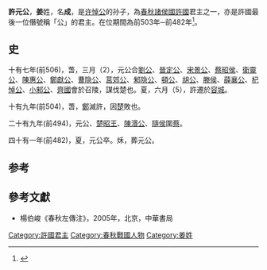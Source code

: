 '''許元公'''{{BD||？|前482年|catIdx=X許元公}}，'''姜'''姓，名'''成'''，是[[许悼公|许悼公]]的孙子，為[[春秋时期|春秋]][[諸侯國|諸侯國]][[許國|許國]]君主之一，亦是許國最後一位僭號稱「公」的君主。在位期間為前503年─前482年<ref>{{Cite book|title=周代淮河上游诸侯国研究|last=金荣权著|first=|publisher=郑州：河南大学出版社|year=2012.07|isbn=978-7-5649-0686-3|location=|pages=107}}</ref>。

==史==
十有七年(前506)，萅，三月（2），元公合[[劉公|劉公]]、[[晉定公|晉定公]]、[[宋景公|宋景公]]、[[蔡昭侯|蔡昭侯]]、[[衛靈公|衛靈公]]、[[陳惠公|陳惠公]]、[[鄭獻公|鄭獻公]]、[[曹隐公|曹隐公]]、[[莒郊公|莒郊公]]、[[邾隐公|邾隐公]]、[[顿国|頓公]]、[[胡公|胡公]]、[[滕顷公|滕侯]]、[[薛襄公|薛襄公]]、[[杞悼公|杞悼公]]、[[小邾惠公|小邾公]]、[[齊國|齊國]]會於召陵，謀伐楚也。夏，六月（5），許遷於[[容城|容城]]。

十有九年(前504)，萅，[[鄭|鄭]]滅許，因[[楚|楚]]敗也。

二十有九年(前494)，元公、[[楚昭王|楚昭王]]、[[陳湣公|陳湣公]]、[[随国|隨侯]]圍[[蔡|蔡]]。

四十有一年(前482)，夏，元公卒。秌，葬元公。

==参考==
{{reflist}}
==參考文獻==
*楊伯峻《春秋左傳注》，2005年，北京，中華書局

{{start box}}
{{s-before|[[许男斯|许男斯]]}}
{{s-title|[[春秋时期|春秋]][[許國|許國]]君主|在位期間前503年─前482年}}
{{s-after|[[许男結|许男結]]}}
{{end box}}
{{許國君主}}

[[Category:許國君主|Category:許國君主]]
[[Category:春秋戰國人物|Category:春秋戰國人物]]
[[Category:姜姓|Category:姜姓]]